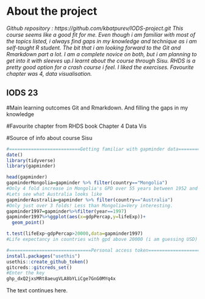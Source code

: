 
# About the project

*Github repository : https://github.com/kbatpurev/IODS-project.git This course seems like a good fit for me. Even though i am familiar with most of the topics listed, i always find gaps in my knowledge and technique as i am self-taught R student. The bit that i am looking forward to the Git and Rmarkdown part a lot. I am a complete novice on both, but i am planning to get into it with sleeves up.I learnt about the course through Sisu. RHDS is a pretty good option for a crash course i feel. I liked the exercises. Favourite chapter was 4, data visualisation.*

## IODS 23
#Main learning outcomes
Git and Rmarkdown. And filling the gaps in my knowledge

#Favourite chapter from RHDS book
Chapter 4 Data Vis

#Source of info about course
Sisu


```r
#==========================Getting familiar with gapminder data=========================
date()
library(tidyverse)
library(gapminder)

head(gapminder)
gapminderMongolia=gapminder %>% filter(country=="Mongolia")
#Only 4 fold increase in Mongolia's GPD over 55 years between 1952 and 2007. 
#Lets see what Australia looks like
gapminderAustralia=gapminder %>% filter(country=="Australia")
#Only just over 3 folds! Less than Mongolia=Very interesting. 
gapminder1997=gapminder%>%filter(year==1997)
gapminder1997%>%ggplot(aes(x=gdpPercap,y=lifeExp))+
  geom_point()

t.test(lifeExp~gdpPercap>20000,data=gapminder1997)
#Life expectancy in countries with gpd above 20000 (i am guessing USD) is higher than poorer countries. Expected

#==============================Personal access token===================================
install.packages("usethis")
usethis::create_github_token()
gitcreds::gitcreds_set()
#Enter the key
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

```
The text continues here.

